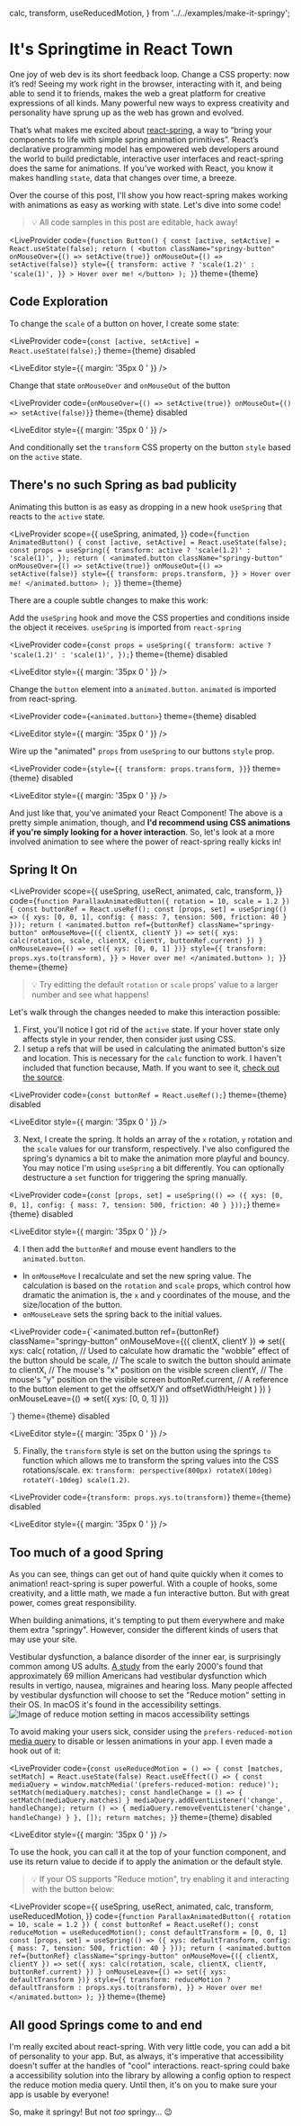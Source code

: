   calc,
  transform,
  useReducedMotion,
} from '../../examples/make-it-springy';

# It's Springtime in React Town

One joy of web dev is its short feedback loop. Change a CSS property: now it’s red! Seeing my work right in the browser, interacting with it, and being able to send it to friends, makes the web a great platform for creative expressions of all kinds. Many powerful new ways to express creativity and personality have sprung up as the web has grown and evolved.

That’s what makes me excited about [react-spring](https://react-spring.io), a way to “bring your components to life with simple spring animation primitives”. React’s declarative programming model has empowered web developers around the world to build predictable, interactive user interfaces and react-spring does the same for animations. If you’ve worked with React, you know it makes handling `state`, data that changes over time, a breeze.

Over the course of this post, I'll show you how react-spring makes working with animations as easy as working with state. Let's dive into some code!

> <span aria-label="idea" role="img">💡</span> All code samples in this post are editable, hack away!

<LiveProvider
  code={`function Button() {
  const [active, setActive] = React.useState(false);
  return (
    <button
      className="springy-button"
      onMouseOver={() => setActive(true)}
      onMouseOut={() => setActive(false)}
      style={{
        transform: active ? 'scale(1.2)' : 'scale(1)',
      }}
    >
      Hover over me!
    </button>
  );
}`}
  theme={theme}
>
  <LiveEditor />
  <LiveError />
  <LivePreview
    style={{ padding: '30px', display: 'flex', justifyContent: 'center' }}
  />
</LiveProvider>

## Code Exploration

To change the `scale` of a button on hover, I create some state:

<LiveProvider
  code={`const [active, setActive] = React.useState(false);`}
  theme={theme}
  disabled
>
  <LiveEditor style={{ margin: '35px 0 ' }} />
</LiveProvider>

Change that state `onMouseOver` and `onMouseOut` of the button

<LiveProvider
  code={`onMouseOver={() => setActive(true)}
onMouseOut={() => setActive(false)}`}
  theme={theme}
  disabled
>
  <LiveEditor style={{ margin: '35px 0 ' }} />
</LiveProvider>

And conditionally set the `transform` CSS property on the button `style` based on the `active` state.

## There's no such Spring as bad publicity

Animating this button is as easy as dropping in a new hook `useSpring` that reacts to the `active` state.

<LiveProvider
  scope={{
    useSpring,
    animated,
  }}
  code={`function AnimatedButton() {
  const [active, setActive] = React.useState(false);
  const props = useSpring({
    transform: active ? 'scale(1.2)' : 'scale(1)',
  });
  return (
    <animated.button
      className="springy-button"
      onMouseOver={() => setActive(true)}
      onMouseOut={() => setActive(false)}
      style={{
        transform: props.transform,
      }}
    >
      Hover over me!
    </animated.button>
  );
}`}
  theme={theme}
>
  <LiveEditor />
  <LiveError />
  <LivePreview
    style={{ padding: '30px', display: 'flex', justifyContent: 'center' }}
  />
</LiveProvider>

There are a couple subtle changes to make this work:

Add the `useSpring` hook and move the CSS properties and conditions inside the object it receives. `useSpring` is imported from `react-spring`

<LiveProvider
  code={`const props = useSpring({
  transform: active ? 'scale(1.2)' : 'scale(1)',
});`}
  theme={theme}
  disabled
>
  <LiveEditor style={{ margin: '35px 0 ' }} />
</LiveProvider>

Change the `button` element into a `animated.button`. `animated` is imported from react-spring.

<LiveProvider
  code={`<animated.button>`}
  theme={theme}
  disabled
>
  <LiveEditor style={{ margin: '35px 0 ' }} />
</LiveProvider>


Wire up the "animated" `props` from `useSpring` to our buttons `style` prop.

<LiveProvider
  code={`style={{
  transform: props.transform,
}}`}
  theme={theme}
  disabled
>
  <LiveEditor style={{ margin: '35px 0 ' }} />
</LiveProvider>

And just like that, you've animated your React Component! The above is a pretty simple animation, though, and **I'd recommend using CSS animations if you're simply looking for a hover interaction**. So, let's look at a more involved animation to see where the power of react-spring really kicks in!

## Spring It On

<LiveProvider
  scope={{
    useSpring,
    useRect,
    animated,
    calc,
    transform,
  }}
  code={`function ParallaxAnimatedButton({ rotation = 10, scale = 1.2 }) {
  const buttonRef = React.useRef();
  const [props, set] = useSpring(() => ({
    xys: [0, 0, 1],
    config: { mass: 7, tension: 500, friction: 40 }
  }));
  return (
    <animated.button
      ref={buttonRef}
      className="springy-button"
      onMouseMove={({ clientX, clientY }) =>
        set({ xys: calc(rotation, scale, clientX, clientY, buttonRef.current) })
      }
      onMouseLeave={() => set({ xys: [0, 0, 1] })}
      style={{
        transform: props.xys.to(transform),
      }}
    >
      Hover over me!
    </animated.button>
  );
}`}
  theme={theme}
>
  <LiveEditor />
  <LiveError />
  <LivePreview
    style={{ padding: '30px', display: 'flex', justifyContent: 'center' }}
  />
</LiveProvider>

> <span aria-label="idea" role="img">💡</span> Try editting the default `rotation` or `scale` props' value to a larger number and see what happens!

Let's walk through the changes needed to make this interaction possible:

1. First, you'll notice I got rid of the `active` state. If your hover state only affects style in your render, then consider just using CSS.
2. I setup a refs that will be used in calculating the animated button's size and location. This is necessary for the `calc` function to work. I haven't included that function because, Math. If you want to see it, [check out the source](https://github.com/infiniteluke/lukeherrington.com/blob/master/src/examples/make-it-springy.js).

<LiveProvider
  code={`const buttonRef = React.useRef();`}
  theme={theme}
  disabled
>
  <LiveEditor style={{ margin: '35px 0 ' }} />
</LiveProvider>

3. Next, I create the spring. It holds an array of the `x` rotation, `y` rotation and the `scale` values for our transform, respectively. I've also configured the spring's dynamics a bit to make the animation more playful and bouncy. You may notice I'm using `useSpring` a bit differently. You can optionally destructure a `set` function for triggering the spring manually.

<LiveProvider
  code={`const [props, set] = useSpring(() => ({
  xys: [0, 0, 1],
  config: { mass: 7, tension: 500, friction: 40 }
}));`}
  theme={theme}
  disabled
>
  <LiveEditor style={{ margin: '35px 0 ' }} />
</LiveProvider>

4. I then add the `buttonRef` and mouse event handlers to the `animated.button`.

- In `onMouseMove` I recalculate and set the new spring value. The calculation is based on the `rotation` and `scale` props, which control how dramatic the animation is, the `x` and `y` coordinates of the mouse, and the size/location of the button.
- `onMouseLeave` sets the spring back to the initial values.

<LiveProvider
  code={`<animated.button
  ref={buttonRef}
  className="springy-button"
  onMouseMove={({ clientX, clientY }) =>
    set({
      xys: calc(
        rotation, // Used to calculate how dramatic the "wobble" effect of the button should be
        scale, // The scale to switch the button should animate to
        clientX, // The mouse's "x" position on the visible screen
        clientY, // The mouse's "y" position on the visible screen
        buttonRef.current, // A reference to the button element to get the offsetX/Y and offsetWidth/Height
      )
    })
  }
  onMouseLeave={() => set({ xys: [0, 0, 1] })}
>
 `}
  theme={theme}
  disabled
>
  <LiveEditor style={{ margin: '35px 0 ' }} />
</LiveProvider>

5. Finally, the `transform` style is set on the button using the springs `to` function which allows me to transform the spring values into the CSS rotations/scale. ex: `transform: perspective(800px) rotateX(10deg) rotateY(-10deg) scale(1.2)`.

<LiveProvider
  code={`transform: props.xys.to(transform)`}
  theme={theme}
  disabled
>
  <LiveEditor style={{ margin: '35px 0 ' }} />
</LiveProvider>

## Too much of a good Spring

As you can see, things can get out of hand quite quickly when it comes to animation! react-spring is super powerful. With a couple of hooks, some creativity, and a little math, we made a fun interactive button. But with great power, comes great responsibility.

When building animations, it's tempting to put them everywhere and make them extra "springy". However, consider the different kinds of users that may use your site.

Vestibular dysfunction, a balance disorder of the inner ear, is surprisingly common among US adults. [A study](https://www.ncbi.nlm.nih.gov/pubmed/19468085) from the early 2000's found that approximately 69 million Americans had vestibular dysfunction which results in vertigo, nausea, migraines and hearing loss. Many people affected by vestibular dysfunction will choose to set the "Reduce motion" setting in their OS. In macOS it's found in the accessibility settings.
![Image of reduce motion setting in macos accessibility settings](../../images/reduce-motion-macos.png)

To avoid making your users sick, consider using the `prefers-reduced-motion` [media query](https://developer.mozilla.org/en-US/docs/Web/CSS/@media/prefers-reduced-motion) to disable or lessen animations in your app. I even made a hook out of it:

<LiveProvider
  code={`const useReducedMotion = () => {
  const [matches, setMatch] = React.useState(false)
  React.useEffect(() => {
    const mediaQuery = window.matchMedia('(prefers-reduced-motion: reduce)');
    setMatch(mediaQuery.matches);
    const handleChange = () => {
      setMatch(mediaQuery.matches)
    }
    mediaQuery.addEventListener('change', handleChange);
    return () => {
      mediaQuery.removeEventListener('change', handleChange)
    }
  }, []);
  return matches;
}`}
  theme={theme}
  disabled
>
  <LiveEditor style={{ margin: '35px 0 ' }} />
</LiveProvider>

To use the hook, you can call it at the top of your function component, and use its return value to decide if to apply the animation or the default style.

> <span aria-label="idea" role="img">💡</span> If your OS supports "Reduce motion", try enabling it and interacting with the button below:

<LiveProvider
  scope={{
    useSpring,
    useRect,
    animated,
    calc,
    transform,
    useReducedMotion,
  }}
  code={`function ParallaxAnimatedButton({ rotation = 10, scale = 1.2 }) {
  const buttonRef = React.useRef();
  const reduceMotion = useReducedMotion();
  const defaultTransform = [0, 0, 1]
  const [props, set] = useSpring(() => ({
    xys: defaultTransform,
    config: { mass: 7, tension: 500, friction: 40 }
  }));
  return (
    <animated.button
      ref={buttonRef}
      className="springy-button"
      onMouseMove={({ clientX, clientY }) =>
        set({ xys: calc(rotation, scale, clientX, clientY, buttonRef.current) })
      }
      onMouseLeave={() => set({ xys: defaultTransform })}
      style={{
        transform: reduceMotion ? defaultTransform : props.xys.to(transform),
      }}
    >
      Hover over me!
    </animated.button>
  );
}`}
  theme={theme}
>
  <LiveEditor />
  <LiveError />
  <LivePreview
    style={{ padding: '30px', display: 'flex', justifyContent: 'center' }}
  />
</LiveProvider>

## All good Springs come to and end

I'm really excited about react-spring. With very little code, you can add a bit of personality to your app. But, as always, it's imperative that accessibility doesn't suffer at the handles of "cool" interactions. react-spring could bake a accessibility solution into the library by allowing a config option to respect the reduce motion media query. Until then, it's on you to make sure your app is usable by everyone!

So, make it springy! But not _too_ springy... <span aria-label="winking emoji" role="img">😉</span>
